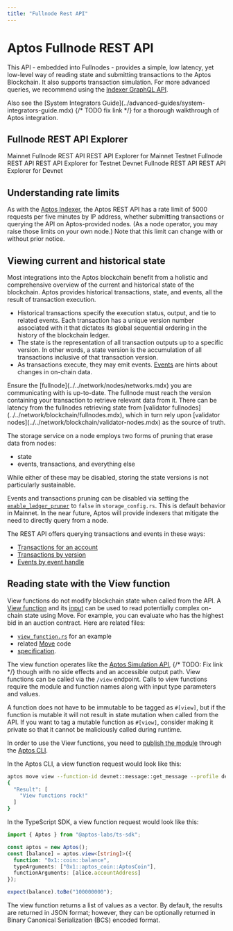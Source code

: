 ```yaml
---
title: "Fullnode Rest API"
---
```



# Aptos Fullnode REST API

This API - embedded into Fullnodes - provides a simple, low latency, yet low-level way of reading state and submitting transactions to the Aptos Blockchain. It also supports transaction simulation.
For more advanced queries, we recommend using the [Indexer GraphQL API](../indexer.mdx).

<Callout type="info">
Also see the [System Integrators Guide](../advanced-guides/system-integrators-guide.mdx) {/* TODO fix link */} for a thorough walkthrough of Aptos integration.
</Callout>

## Fullnode REST API Explorer

<Cards>
  <Card href="https://fullnode.mainnet.aptoslabs.com/v1/spec#/">
    <Card.Title>Mainnet Fullnode REST API</Card.Title>
    <Card.Description>REST API Explorer for Mainnet</Card.Description>
  </Card>
  <Card href="https://fullnode.testnet.aptoslabs.com/v1/spec#/">
    <Card.Title>Testnet Fullnode REST API</Card.Title>
    <Card.Description>REST API Explorer for Testnet</Card.Description>
  </Card>
  <Card href="https://fullnode.devnet.aptoslabs.com/v1/spec#/">
    <Card.Title>Devnet Fullnode REST API</Card.Title>
    <Card.Description>REST API Explorer for Devnet</Card.Description>
  </Card>
</Cards>

## Understanding rate limits

As with the [Aptos Indexer](../indexer/api/labs-hosted.mdx), the Aptos REST API has a rate limit of 5000
requests per five minutes by IP address, whether submitting transactions or querying the API on Aptos-provided nodes.
(As a node operator, you may raise those limits on your own node.) Note that this limit can change with or without prior
notice.

## Viewing current and historical state

Most integrations into the Aptos blockchain benefit from a holistic and comprehensive overview of the current and
historical state of the blockchain. Aptos provides historical transactions, state, and events, all the result of
transaction execution.

- Historical transactions specify the execution status, output, and tie to related events. Each transaction has a unique
version number associated with it that dictates its global sequential ordering in the history of the blockchain ledger.
- The state is the representation of all transaction outputs up to a specific version. In other words, a state version
is the accumulation of all transactions inclusive of that transaction version.
- As transactions execute, they may emit events. [Events](../../network/blockchain/events.mdx) are hints about changes in on-chain
data.

<Callout type="info">
Ensure the [fullnode](../../network/nodes/networks.mdx) you are communicating with is up-to-date. The fullnode must reach the
version containing your transaction to retrieve relevant data from it. There can be latency from the fullnodes
retrieving state from [validator fullnodes](../../network/blockchain/fullnodes.mdx), which in turn rely upon
[validator nodes](../../network/blockchain/validator-nodes.mdx) as the source of truth.
</Callout>

The storage service on a node employs two forms of pruning that erase data from nodes:

- state
- events, transactions, and everything else

While either of these may be disabled, storing the state versions is not particularly sustainable.

Events and transactions pruning can be disabled via setting the [`enable_ledger_pruner`](https://github.com/aptos-labs/aptos-core/blob/cf0bc2e4031a843cdc0c04e70b3f7cd92666afcf/config/src/config/storage_config.rs#L141)
to `false` in `storage_config.rs`. This is default behavior in Mainnet. In the near future, Aptos will provide indexers
 that mitigate the need to directly query from a node.

The REST API offers querying transactions and events in these ways:

- [Transactions for an account](https://api.devnet.aptoslabs.com/v1/spec#/operations/get_account_transactions)
- [Transactions by version](https://api.devnet.aptoslabs.com/v1/spec#/operations/get_transaction_by_version)
- [Events by event handle](https://api.devnet.aptoslabs.com/v1/spec#/operations/get_events_by_event_handle)

## Reading state with the View function

View functions do not modify blockchain state when called from the API. A [View function](https://github.com/aptos-labs/aptos-core/blob/main/api/src/view_function.rs)
 and its [input](https://github.com/aptos-labs/aptos-core/blob/main/api/types/src/view.rs) can be used to read
 potentially complex on-chain state using Move. For example, you can evaluate who has the highest bid in an auction
 contract. Here are related files:

- [`view_function.rs`](https://github.com/aptos-labs/aptos-core/blob/main/api/src/tests/view_function.rs) for an example
- related [Move](https://github.com/aptos-labs/aptos-core/blob/90c33dc7a18662839cd50f3b70baece0e2dbfc71/aptos-move/framework/aptos-framework/sources/coin.move#L226) code
- [specification](https://github.com/aptos-labs/aptos-core/blob/90c33dc7a18662839cd50f3b70baece0e2dbfc71/api/doc/spec.yaml#L8513).

The view function operates like the [Aptos Simulation API](../advanced-guides/system-integrators-guide.mdx), {/* TODO: Fix link */}
though with no side effects and an accessible output path. View functions can be called via the `/view` endpoint. Calls
to view functions require the module and function names along with input type parameters and values.

A function does not have to be immutable to be tagged as `#[view]`, but if the function is mutable it will not result in
state mutation when called from the API. If you want to tag a mutable function as `#[view]`, consider making it private
so that it cannot be maliciously called during runtime.

In order to use the View functions, you need to [publish the module](../cli/use-cli/working-with-move-contracts.mdx)
through the [Aptos CLI](../cli/use-cli.mdx).

In the Aptos CLI, a view function request would look like this:

```bash filename="Terminal"
aptos move view --function-id devnet::message::get_message --profile devnet --args address:devnet
{
  "Result": [
    "View functions rock!"
  ]
}
```

In the TypeScript SDK, a view function request would look like this:

```ts filename="index.ts"
import { Aptos } from "@aptos-labs/ts-sdk";

const aptos = new Aptos();
const [balance] = aptos.view<[string]>({
  function: "0x1::coin::balance",
  typeArguments: ["0x1::aptos_coin::AptosCoin"],
  functionArguments: [alice.accountAddress]
});

expect(balance).toBe("100000000");
```

The view function returns a list of values as a vector. By default, the results are returned in JSON format; however,
they can be optionally returned in Binary Canonical Serialization (BCS) encoded format.
